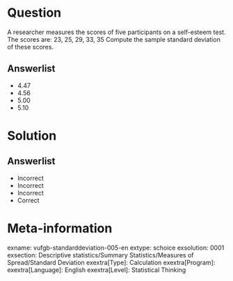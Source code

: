 Question
========
  
A researcher measures the scores of five participants on a self-esteem test. The scores are: 23, 25, 29, 33, 35 Compute the sample standard deviation of these scores.
  
Answerlist
----------
* 4.47
* 4.56
* 5.00
* 5.10


Solution
========

Answerlist
----------
* Incorrect
* Incorrect
* Incorrect
* Correct

Meta-information
================
exname: vufgb-standarddeviation-005-en
extype: schoice
exsolution: 0001
exsection: Descriptive statistics/Summary Statistics/Measures of Spread/Standard Deviation
exextra[Type]: Calculation 
exextra[Program]: 
exextra[Language]: English
exextra[Level]: Statistical Thinking
